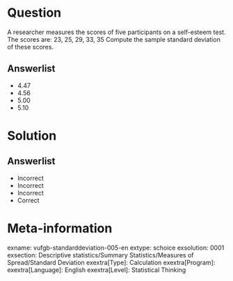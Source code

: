 Question
========
  
A researcher measures the scores of five participants on a self-esteem test. The scores are: 23, 25, 29, 33, 35 Compute the sample standard deviation of these scores.
  
Answerlist
----------
* 4.47
* 4.56
* 5.00
* 5.10


Solution
========

Answerlist
----------
* Incorrect
* Incorrect
* Incorrect
* Correct

Meta-information
================
exname: vufgb-standarddeviation-005-en
extype: schoice
exsolution: 0001
exsection: Descriptive statistics/Summary Statistics/Measures of Spread/Standard Deviation
exextra[Type]: Calculation 
exextra[Program]: 
exextra[Language]: English
exextra[Level]: Statistical Thinking
